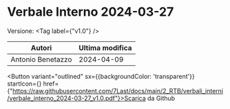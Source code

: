 

# Verbale Interno 2024-03-27

Versione: <Tag label={"v1.0"} />



|      Autori     |Ultima modifica|
|-----------------|---------------|
|Antonio Benetazzo|   2024-04-09  |

<Button variant="outlined" sx={{backgroundColor: 'transparent'}} startIcon={<GithubIcon />} href={"https://raw.githubusercontent.com/7Last/docs/main/2_RTB/verbali_interni/verbale_interno_2024-03-27_v1.0.pdf"}>Scarica da Github</Button>